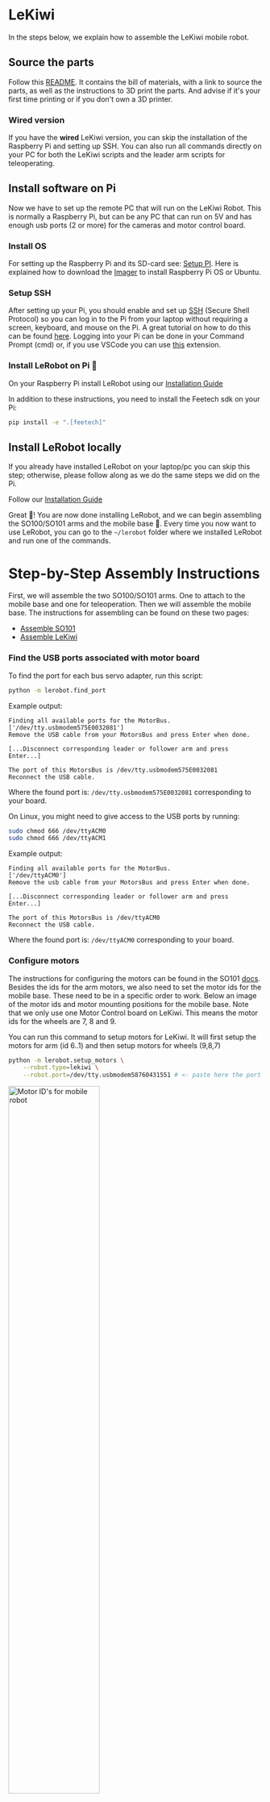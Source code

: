 # LeKiwi

In the steps below, we explain how to assemble the LeKiwi mobile robot.

## Source the parts

Follow this [README](https://github.com/SIGRobotics-UIUC/LeKiwi). It contains the bill of materials, with a link to source the parts, as well as the instructions to 3D print the parts.
And advise if it's your first time printing or if you don't own a 3D printer.

### Wired version
If you have the **wired** LeKiwi version, you can skip the installation of the Raspberry Pi and setting up SSH. You can also run all commands directly on your PC for both the LeKiwi scripts and the leader arm scripts for teleoperating.

## Install software on Pi
Now we have to set up the remote PC that will run on the LeKiwi Robot. This is normally a Raspberry Pi, but can be any PC that can run on 5V and has enough usb ports (2 or more) for the cameras and motor control board.

### Install OS
For setting up the Raspberry Pi and its SD-card see: [Setup PI](https://www.raspberrypi.com/documentation/computers/getting-started.html). Here is explained how to download the [Imager](https://www.raspberrypi.com/software/) to install Raspberry Pi OS or Ubuntu.

### Setup SSH
After setting up your Pi, you should enable and set up [SSH](https://www.raspberrypi.com/news/coding-on-raspberry-pi-remotely-with-visual-studio-code/) (Secure Shell Protocol) so you can log in to the Pi from your laptop without requiring a screen, keyboard, and mouse on the Pi. A great tutorial on how to do this can be found [here](https://www.raspberrypi.com/documentation/computers/remote-access.html#ssh). Logging into your Pi can be done in your Command Prompt (cmd) or, if you use VSCode you can use [this](https://marketplace.visualstudio.com/items?itemName=ms-vscode-remote.remote-ssh) extension.

### Install LeRobot on Pi 🤗

On your Raspberry Pi install LeRobot using our [Installation Guide](./installation)

In addition to these instructions, you need to install the Feetech sdk on your Pi:
```bash
pip install -e ".[feetech]"
```

## Install LeRobot locally
If you already have installed LeRobot on your laptop/pc you can skip this step; otherwise, please follow along as we do the same steps we did on the Pi.

Follow our [Installation Guide](./installation)

Great :hugs:! You are now done installing LeRobot, and we can begin assembling the SO100/SO101 arms and the mobile base :robot:.
Every time you now want to use LeRobot, you can go to the `~/lerobot` folder where we installed LeRobot and run one of the commands.

# Step-by-Step Assembly Instructions

First, we will assemble the two SO100/SO101 arms. One to attach to the mobile base and one for teleoperation. Then we will assemble the mobile base. The instructions for assembling can be found on these two pages:

- [Assemble SO101](./so101#step-by-step-assembly-instructions)
- [Assemble LeKiwi](https://github.com/SIGRobotics-UIUC/LeKiwi/blob/main/Assembly.md)

### Find the USB ports associated with motor board

To find the port for each bus servo adapter, run this script:
```bash
python -m lerobot.find_port
```

<hfoptions id="example">
<hfoption id="Mac">

Example output:

```
Finding all available ports for the MotorBus.
['/dev/tty.usbmodem575E0032081']
Remove the USB cable from your MotorsBus and press Enter when done.

[...Disconnect corresponding leader or follower arm and press Enter...]

The port of this MotorsBus is /dev/tty.usbmodem575E0032081
Reconnect the USB cable.
```

Where the found port is: `/dev/tty.usbmodem575E0032081` corresponding to your board.

</hfoption>
<hfoption id="Linux">

On Linux, you might need to give access to the USB ports by running:
```bash
sudo chmod 666 /dev/ttyACM0
sudo chmod 666 /dev/ttyACM1
```

Example output:

```
Finding all available ports for the MotorBus.
['/dev/ttyACM0']
Remove the usb cable from your MotorsBus and press Enter when done.

[...Disconnect corresponding leader or follower arm and press Enter...]

The port of this MotorsBus is /dev/ttyACM0
Reconnect the USB cable.
```

Where the found port is: `/dev/ttyACM0` corresponding to your board.

</hfoption>
</hfoptions>

### Configure motors
The instructions for configuring the motors can be found in the SO101 [docs](./so101#configure-the-motors). Besides the ids for the arm motors, we also need to set the motor ids for the mobile base. These need to be in a specific order to work. Below an image of the motor ids and motor mounting positions for the mobile base. Note that we only use one Motor Control board on LeKiwi. This means the motor ids for the wheels are 7, 8 and 9.

You can run this command to setup motors for LeKiwi. It will first setup the motors for arm (id 6..1) and then setup motors for wheels (9,8,7)

```bash
python -m lerobot.setup_motors \
    --robot.type=lekiwi \
    --robot.port=/dev/tty.usbmodem58760431551 # <- paste here the port found at previous step
```

<img src="https://huggingface.co/datasets/huggingface/documentation-images/resolve/main/lerobot/motor_ids.webp" alt="Motor ID's for mobile robot" title="Motor ID's for mobile robot" width="60%">

### Troubleshoot communication

If you are having trouble connecting to the Mobile SO100, follow these steps to diagnose and resolve the issue.

#### 1. Verify IP Address Configuration
Make sure that the correct IP for the Pi is used in the commands or in your code. To check the Raspberry Pi's IP address, run (on the Pi command line):
```bash
hostname -I
```

#### 2. Check if Pi is reachable from laptop/pc
Try pinging the Raspberry Pi from your laptop:
```bach
ping <your_pi_ip_address>
```

If the ping fails:
- Ensure the Pi is powered on and connected to the same network.
- Check if SSH is enabled on the Pi.

#### 3. Try SSH connection
If you can't SSH into the Pi, it might not be properly connected. Use:
```bash
ssh <your_pi_user_name>@<your_pi_ip_address>
```
If you get a connection error:
- Ensure SSH is enabled on the Pi by running:
  ```bash
  sudo raspi-config
  ```
  Then navigate to: **Interfacing Options -> SSH** and enable it.

### Calibration

Now we have to calibrate the leader arm and the follower arm. The wheel motors don't have to be calibrated.
The calibration process is very important because it allows a neural network trained on one robot to work on another.

### Calibrate follower arm (on mobile base)

Make sure the arm is connected to the Raspberry Pi and run this script or API example (on the Raspberry Pi via SSH) to launch calibration of the follower arm:

```bash
python -m lerobot.calibrate \
    --robot.type=lekiwi \
    --robot.id=my_awesome_kiwi # <- Give the robot a unique name
```

We unified the calibration method for most robots, thus, the calibration steps for this SO100 arm are the same as the steps for the Koch and SO101. First, we have to move the robot to the position where each joint is in the middle of its range, then we press `Enter`. Secondly, we move all joints through their full range of motion. A video of this same process for the SO101 as reference can be found [here](https://huggingface.co/docs/lerobot/en/so101#calibration-video).

### Wired version
If you have the **wired** LeKiwi version, please run all commands on your laptop.

### Calibrate leader arm
Then, to calibrate the leader arm (which is attached to the laptop/pc). Run the following command of API example on your laptop:
<hfoptions id="calibrate_leader">
<hfoption id="Command">

```bash
python -m lerobot.calibrate \
    --teleop.type=so100_leader \
    --teleop.port=/dev/tty.usbmodem58760431551 \ # <- The port of your robot
    --teleop.id=my_awesome_leader_arm # <- Give the robot a unique name
```
</hfoption>
<hfoption id="API example">

```python
from lerobot.teleoperators.so100_leader import SO100LeaderConfig, SO100Leader

config = SO100LeaderConfig(
    port="/dev/tty.usbmodem58760431551",
    id="my_awesome_leader_arm",
)

leader = SO100Leader(config)
leader.connect(calibrate=False)
leader.calibrate()
leader.disconnect()
```
</hfoption>
</hfoptions>

## Teleoperate LeKiwi

> [!TIP]
> If you're using a Mac, you might need to give Terminal permission to access your keyboard for teleoperation. Go to System Preferences > Security & Privacy > Input Monitoring and check the box for Terminal.

To teleoperate, SSH into your Raspberry Pi, and run `conda activate lerobot` and this command:
```bash
python -m lerobot.robots.lekiwi.lekiwi_host --robot.id=my_awesome_kiwi
```

Then on your laptop, also run `conda activate lerobot` and run the API example, make sure you set the correct `remote_ip` and `port` in `examples/lekiwi/teleoperate.py`.

```bash
python examples/lekiwi/teleoperate.py
```

You should see on your laptop something like this: ```[INFO] Connected to remote robot at tcp://172.17.133.91:5555 and video stream at tcp://172.17.133.91:5556.``` Now you can move the leader arm and use the keyboard (w,a,s,d) to drive forward, left, backwards, right. And use (z,x) to turn left or turn right. You can use (r,f) to increase and decrease the speed of the mobile robot. There are three speed modes, see the table below:

| Speed Mode | Linear Speed (m/s) | Rotation Speed (deg/s) |
| ---------- | ------------------ | ---------------------- |
| Fast       | 0.4                | 90                     |
| Medium     | 0.25               | 60                     |
| Slow       | 0.1                | 30                     |


| Key | Action         |
| --- | -------------- |
| W   | Move forward   |
| A   | Move left      |
| S   | Move backward  |
| D   | Move right     |
| Z   | Turn left      |
| X   | Turn right     |
| R   | Increase speed |
| F   | Decrease speed |

> [!TIP]
>  If you use a different keyboard, you can change the keys for each command in the [`LeKiwiConfig`](../src/lerobot/robot_devices/robots/configs.py).

### Wired version
If you have the **wired** LeKiwi version, please run all commands on your laptop.

## Record a dataset

Once you're familiar with teleoperation, you can record your first dataset.

We use the Hugging Face hub features for uploading your dataset. If you haven't previously used the Hub, make sure you can login via the cli using a write-access token, this token can be generated from the [Hugging Face settings](https://huggingface.co/settings/tokens).

Add your token to the CLI by running this command:
```bash
huggingface-cli login --token ${HUGGINGFACE_TOKEN} --add-to-git-credential
```

Then store your Hugging Face repository name in a variable:
```bash
HF_USER=$(huggingface-cli whoami | head -n 1)
echo $HF_USER
```

Now you can record a dataset. To record episodes and upload your dataset to the hub, execute this API example tailored for LeKiwi. Make sure to first adapt the `remote_ip`, `repo_id`, `port` and `task` in the script. If you would like to run the script for longer you can increase `NB_CYCLES_CLIENT_CONNECTION`.
```bash
python examples/lekiwi/record.py
```

#### Dataset upload
Locally, your dataset is stored in this folder: `~/.cache/huggingface/lerobot/{repo-id}`. At the end of data recording, your dataset will be uploaded on your Hugging Face page (e.g. https://huggingface.co/datasets/cadene/so101_test) that you can obtain by running:
```bash
echo https://huggingface.co/datasets/${HF_USER}/so101_test
```
Your dataset will be automatically tagged with `LeRobot` for the community to find it easily, and you can also add custom tags (in this case `tutorial` for example).

You can look for other LeRobot datasets on the hub by searching for `LeRobot` [tags](https://huggingface.co/datasets?other=LeRobot).

#### Tips for gathering data

Once you're comfortable with data recording, you can create a larger dataset for training. A good starting task is grasping an object at different locations and placing it in a bin. We suggest recording at least 50 episodes, with 10 episodes per location. Keep the cameras fixed and maintain consistent grasping behavior throughout the recordings. Also make sure the object you are manipulating is visible on the camera's. A good rule of thumb is you should be able to do the task yourself by only looking at the camera images.

In the following sections, you’ll train your neural network. After achieving reliable grasping performance, you can start introducing more variations during data collection, such as additional grasp locations, different grasping techniques, and altering camera positions.

Avoid adding too much variation too quickly, as it may hinder your results.

If you want to dive deeper into this important topic, you can check out the [blog post](https://huggingface.co/blog/lerobot-datasets#what-makes-a-good-dataset) we wrote on what makes a good dataset.

#### Troubleshooting:
- On Linux, if the left and right arrow keys and escape key don't have any effect during data recording, make sure you've set the `$DISPLAY` environment variable. See [pynput limitations](https://pynput.readthedocs.io/en/latest/limitations.html#linux).


## Replay an episode

To replay an episode run the API example below, make sure to change `remote_ip`, `port`, LeRobotDatasetId and episode index.


```bash
python examples/lekiwi/replay.py
```

Congrats 🎉, your robot is all set to learn a task on its own. Start training it by the training part of this tutorial: [Getting started with real-world robots](./getting_started_real_world_robot)

## Evaluate your policy

To evaluate your policy run the `evaluate.py` API example, make sure to change `remote_ip`, `port`, model..

```bash
python examples/lekiwi/evaluate.py
```

> [!TIP]
>  If you have any questions or need help, please reach out on [Discord](https://discord.com/invite/s3KuuzsPFb).
